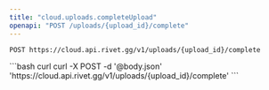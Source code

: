 ```yaml
---
title: "cloud.uploads.completeUpload"
openapi: "POST /uploads/{upload_id}/complete"
---
```


```
POST https://cloud.api.rivet.gg/v1/uploads/{upload_id}/complete
```


<RequestExample>
```bash curl
curl -X POST -d '@body.json' 'https://cloud.api.rivet.gg/v1/uploads/{upload_id}/complete'
```
</RequestExample>
